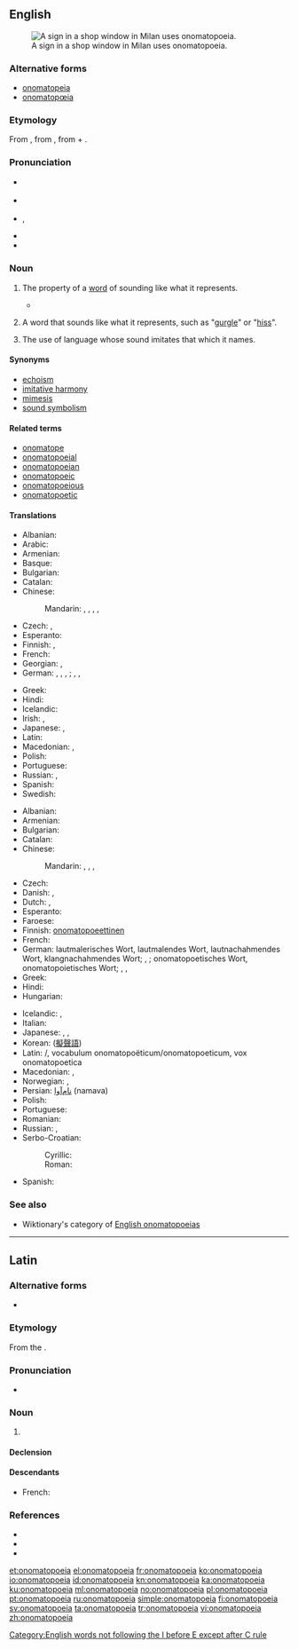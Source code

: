 {{also|onomatopœia}}
==English==
{{was wotd|2006|April|10}}
{{wikipedia}}
[[Image:Clocks no tic tac.JPG|thumb|right|A sign in a shop window in Milan uses onomatopoeia.]]

===Alternative forms===
* [[onomatopeia]]
* [[onomatopœia]]

===Etymology===
From {{etyl|grc|en}} {{term|ὀνοματοποιία||the coining of a word in imitation of a sound|lang=grc}}, from {{term|ὀνοματοποιέω||to coin names|lang=grc}}, from {{term|ὄνομα||name|lang=grc}} + {{term|ποιέω||to make, to do, to produce|lang=grc}}.

===Pronunciation===
* {{a|NZ}} {{IPA|/ˌɒnəˌmætəˈpeɪə/|lang=en}}
* {{a|RP}} {{IPA|/ˌɒnəˌmætəˈpiə/|lang=en}}
* {{a|US}} {{enPR|än'ə-măt'ə-pēʹə ''or'' än'ə-mät'ə-pēʹə}}, {{IPA|/ˌɑːnəˌmætəˈpiə/|/ˌɑːnəˌmɑːtəˈpiə/|lang=en}}
* {{audio|en-us-onomatopoeia.ogg|Audio (US)|lang=en}}
* {{rhymes|iːə|lang=en}}

===Noun===
{{en-noun|~|s|onomatopoeiae}}

# {{context|uncountable|lang=en}} The property of a [[word]] of sounding like what it represents.
#* {{quote-book
|year=1553
|year_published=1909
|author=[[w:Thomas Wilson (rhetorician)|Thomas Wilson]], {{w|Desiderius Erasmus}}
|by=
|title=Arte of Rhetorique
|url=http://books.google.com/books?id=6p0xbOGIz2MC&pg=PA173
|original=
|chapter=
|section=
|isbn=
|edition=
|publisher=Clarendon Press
|location=Oxford
|editor=
|volume=
|page=
|passage=A woorde making called of the Grecians '''''Onomatapoia''''', is when wee make wordes of our owne minde, such as bee derived from the nature of things.
}}
# {{context|countable|lang=en}} A word that sounds like what it represents, such as "[[gurgle]]" or "[[hiss]]".
# {{context|uncountable|rhetoric|lang=en}} The use of language whose sound imitates that which it names.

====Synonyms====
* [[echoism]]
* [[imitative harmony]]
* [[mimesis]]
* [[sound symbolism]]

====Related terms====
* [[onomatope]]
* [[onomatopoeial]]
* [[onomatopoeian]]
* [[onomatopoeic]]
* [[onomatopoeious]]
* [[onomatopoetic]]

====Translations====
{{trans-top|property of a word of sounding like what it represents}}
* Albanian: {{t|sq|onomatope}}
* Arabic: {{t|ar|مُحَاكَاة صَوْتِيَّة|f|tr=muḥākāh ṣawtiyya}}
* Armenian: {{t|hy|բնաձայնություն}}
* Basque: {{t|eu|onomatopeia}}
* Bulgarian: {{t+|bg|ономатопея|f|tr=onomatopeja}}
* Catalan: {{t|ca|onomatopeia|f}}
* Chinese:
*: Mandarin: {{t|cmn|象聲|sc=Hani}}, {{t+|cmn|象声|tr=xiàngshēng|sc=Hani}}, {{t|cmn|擬聲|sc=Hani}}, {{t+|cmn|拟声|tr=nǐshēng|sc=Hani}}, {{t|cmn|狀聲|tr=zhuàngshēng|sc=Hani}}
* Czech: {{t|cs|onomatopoie|f}}, {{t|cs|zvukomalba|f}}
* Esperanto: {{t|eo|onomatopeo}}
* Finnish: {{t|fi|onomatopoeettisuus}}, {{t+|fi|onomatopoesia}}
* French: {{t+|fr|onomatopée|f}}
* Georgian: {{t+|ka|ონომატოპეა}}, {{t|ka|ხმაბაძვა}}
* German: {{t+|de|Klangnachahmung}}, {{t+|de|Lautmalerei}}, {{t+|de|Lautnachahmung}}, {{t|de|Schallnachahmung|f}}; {{t+|de|Onomatopöie|f}}, {{t+|de|Onomatopoie|f}}, {{t|de|Onomatopoesie|f}}
{{trans-mid}}
* Greek: {{t+|el|ονοματοποιία|f}}
* Hindi: {{t|hi|स्वनानुकरणात्मक|sc=Deva}}
* Icelandic: {{t+|is|hljóðgerving|f}}
* Irish: {{t|ga|onamataipé|f}}, {{t|ga|fuaimfhoclaíocht|f}}
* Japanese: {{t|ja|擬音|tr=ぎおん, gion}}, {{t|ja|擬声|tr=ぎせい, gisei}}
* Latin: {{t|la|onomatopoeïa|f}}
* Macedonian: {{t|mk|ономатопеја|f|tr=onomatopéja}}, {{t|mk|подражавање|n|tr=podražávanje}}
* Polish: {{t+|pl|onomatopeja|f}}
* Portuguese: {{t+|pt|onomatopeia|f}}
* Russian: {{t+|ru|звукоподража́ние|n}}, {{t+|ru|ономатопе́я|f}}
* Spanish: {{t+|es|onomatopeya|f}}
* Swedish: {{t+|sv|onomatopoetikon}}
{{trans-bottom}}

{{trans-top|word that sounds like what it represents}}
* Albanian: {{t|sq|onomatopeik}}
* Armenian: {{t|hy|բնաձայնություն}}
* Bulgarian: {{t+|bg|ономатопея|f}}
* Catalan: {{t|ca|onomatopeia|f}}
* Chinese:
*: Mandarin: {{t|cmn|象聲詞|sc=Hani}}, {{t+|cmn|象声词|tr=xiàngshēngcí|sc=Hani}}, {{t|cmn|擬聲語|sc=Hani}}, {{t|cmn|拟声语|tr=nǐshēngyǔ|sc=Hani}}
* Czech: {{t|cs|onomatopoion|n}}
* Danish: {{t+|da|onomatopoietikon}}, {{t+|da|lydord}}
* Dutch: {{t+|nl|onomatopee|f}}, {{t+|nl|klanknabootsing|f}}
* Esperanto: {{t|eo|onomatopeo}}
* Faroese: {{t|fo|ljóðorð|n}}
* Finnish: [[onomatopoeettinen#Finnish|onomatopoeettinen]] {{t+|fi|sana}}
* French: {{t+|fr|onomatopée|f}}
* German: lautmalerisches Wort, lautmalendes Wort, lautnachahmendes Wort, klangnachahmendes Wort; {{t+|de|Klangwort}}, {{t+|de|Schallwort}}; onomatopoetisches Wort, onomatopoietisches Wort; {{t+|de|Onomatopoetikum}}, {{t+|de|Onomatopoetikon}}, {{t+|de|Onomatopoietikon}}
* Greek: {{t+|el|ονοματοποιία|f}}
* Hindi: {{t|hi|स्वनानुकरणात्मक|sc=Deva}}
* Hungarian: {{t|hu|hangutánzó szó}}
{{trans-mid}}
* Icelandic: {{t|is|hljóðlíkingarorð|n}}, {{t+|is|hljóðgervingur|m}}
* Italian: {{t+|it|onomatopea}}
* Japanese: {{t|ja|擬音語|tr=ぎおんご, giongo}}, {{t|ja|擬声語|tr=ぎせいご, giseigo}}, {{t+|ja|オノマトペ|tr=onomatope|sc=Jpan}}
* Korean: {{t+|ko|의성어|tr=eui-seong-eo|sc=Hang}} ([[擬聲語]])
* Latin: {{t|la|onomatopoëticum}}/{{t|la|onomatopoeticum}}, vocabulum onomatopoëticum/onomatopoeticum, vox onomatopoetica
* Macedonian: {{t|mk|ономатопеја|f|tr=onomatopéja}}, {{t|mk|подражавање|n|tr=podražávanje}}
* Norwegian: {{t|no|lydord}}, {{t+|no|onomatopoetikon}}
* Persian: [[نام‌آوا]] (namava)
* Polish: {{t+|pl|onomatopeja|f}}
* Portuguese: {{t+|pt|onomatopeia}}
* Romanian: {{t+|ro|onomatopee|f}}
* Russian: {{t+|ru|звукоподража́ние|n}}, {{t+|ru|ономатопе́я|f}}
* Serbo-Croatian:
*: Cyrillic: {{t|sh|ономатопе́ја|f|sc=Cyrl}}
*: Roman: {{t|sh|onomatopéja|f}}
* Spanish: {{t+|es|onomatopeya}}
{{trans-bottom}}

===See also===
* Wiktionary's category of [[:Category:English onomatopoeias|English onomatopoeias]]

[[Category:English words not following the I before E except after C rule]]

----

==Latin==

===Alternative forms===
* {{l|la|:onomatopoeïa}}

===Etymology===
From the {{etyl|grc|la}} {{m|grc|ὀνομᾰτοποιῐ́ᾱ}}.

===Pronunciation===
* {{la-IPA|onomatopoei.a}}

===Noun===
{{la-noun|onomatopoeia||onomatopoeiae|f|first}}

# {{lb|la|rhetoric}} {{l|en|onomatopoeia}} {{gloss|the forming of a word to resemble in sound the thing it signifies}}

====Declension====
{{la-decl-1st|onomatopoei}}

====Descendants====
* French: {{l|fr|onomatopée}}

===References===
* {{R:L&S|ŏnŏmătŏpoeïa}}
* {{R:Gaffiot|ŏnŏmătŏpœĭa|p=1,080/2}}
* {{R:OLD|1|onomatopoeia|1,250/1}}

[[et:onomatopoeia]]
[[el:onomatopoeia]]
[[fr:onomatopoeia]]
[[ko:onomatopoeia]]
[[io:onomatopoeia]]
[[id:onomatopoeia]]
[[kn:onomatopoeia]]
[[ka:onomatopoeia]]
[[ku:onomatopoeia]]
[[ml:onomatopoeia]]
[[no:onomatopoeia]]
[[pl:onomatopoeia]]
[[pt:onomatopoeia]]
[[ru:onomatopoeia]]
[[simple:onomatopoeia]]
[[fi:onomatopoeia]]
[[sv:onomatopoeia]]
[[ta:onomatopoeia]]
[[tr:onomatopoeia]]
[[vi:onomatopoeia]]
[[zh:onomatopoeia]]